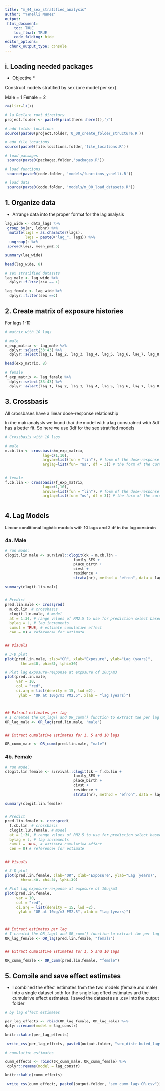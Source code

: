 ```yaml
---
title: "m_04_sex_stratified_analysis"
author: "Yanelli Nunez"
output:
 html_document:
    toc: TRUE
    toc_float: TRUE
    code_folding: hide
editor_options: 
  chunk_output_type: console
---
```


## i.  Loading needed packages

* Objective * 

Construct models stratified by sex (one model per sex). 

Male = 1
Female = 2



```r

rm(list=ls())

# 1a Declare root directory
project.folder <- paste0(print(here::here()),'/')

# add folder locations
source(paste0(project.folder,'0_00_create_folder_structure.R'))

# add file locations
source(paste0(file.locations.folder,'file_locations.R'))

# load packages
 source(paste0(packages.folder,'packages.R'))

# load functions
 source(paste0(code.folder, 'models/functions_yanelli.R'))

# load data
 source(paste0(code.folder, 'models/m_00_load_datasets.R'))

```

## 1. Organize data 

- Arrange data into the proper format for the lag analysis


```r

lag_wide <- data_lags %>%
 group_by(nr, lobnr) %>%
  mutate(lags = as.character(lags), 
         lags = paste0("lag_", lags)) %>%
  ungroup() %>%
 spread(lags, mean_pm2.5)

summary(lag_wide)

head(lag_wide, 8)

# sex stratified datasets 
lag_male <- lag_wide %>%
  dplyr::filter(sex == 1)

lag_female <- lag_wide %>%
  dplyr::filter(sex ==2)

```

 
## 2. Create matrix of exposure histories 

For lags 1-10

```r

# matrix with 10 lags

# male
m_exp_matrix <- lag_male %>%
  dplyr::select(33:43) %>%
  dplyr::select(lag_1, lag_2, lag_3, lag_4, lag_5, lag_6, lag_7, lag_8, lag_9, lag_10)

head(exp_matrix, 8)

# female
f_exp_matrix <- lag_female %>%
  dplyr::select(33:43) %>%
  dplyr::select(lag_1, lag_2, lag_3, lag_4, lag_5, lag_6, lag_7, lag_8, lag_9, lag_10)


```

## 3. Crossbasis


All crossbases have a linear dose-response relationship

In the main analysis we found that the model with a lag constrained with 3df has a better fit. So here we use 3df for the sex stratified models


```r

# Crossbasis with 10 lags 

# male 
m.cb.lin <- crossbasis(m_exp_matrix, 
                 lag=c(1,10),
                 argvar=list(fun = "lin"), # form of the dose-response within each lag
                 arglag=list(fun= "ns", df = 3)) # the form of the curve across all the lags, that is, the lag constrain 


# female
f.cb.lin <- crossbasis(f_exp_matrix, 
                 lag=c(1,10),
                 argvar=list(fun = "lin"), # form of the dose-response within each lag
                 arglag=list(fun= "ns", df = 3)) # the form of the curve across all the lags, that is, the lag constrain 



```


## 4. Lag Models

Linear conditional logistic models with 10 lags and 3 df in the lag constrain


### 4a. Male 


```r

# run model
clogit.lin.male <- survival::clogit(ck ~ m.cb.lin + 
                               family_SES +
                               place_birth +
                               civst +
                               residence + 
                               strata(nr), method = "efron", data = lag_male)

summary(clogit.lin.male)


# Predict
pred.lin.male <- crosspred(
  m.cb.lin, # crossbasis
  clogit.lin.male, # model
  at = 1:30, # range values of PM2.5 to use for prediction select based on min/max pm2.5 concentrations in dataset
  bylag = 1, # lag increments 
  cumul = TRUE, # estimate cumulative effect
  cen = 0) # references for estimate


## Visuals

# 3-D plot
plot(pred.lin.male, zlab="OR", xlab="Exposure", ylab="Lag (years)",
       theta=40, phi=30, lphi=30)

# Plot lag exposure-response at exposure of 10ug/m3
plot(pred.lin.male, 
     var = 10, 
     col = "red", 
     ci.arg = list(density = 15, lwd =2),
      ylab = "OR at 10ug/m3 PM2.5", xlab = "lag (years)")



## Extract estimates per lag 
# I created the OR_lag() and OR_cumm() function to extract the per lag and cummulative estimates and organize them into a dataset to use later for figures. The functions are in  the functions_yanelli.R  file  in this folder
OR_lag_male <- OR_lag(pred.lin.male, "male")


## Extract cumulative estimates for 1, 5 and 10 lags

OR_cumm_male <- OR_cumm(pred.lin.male, "male")

```

### 4b. Female 

```r

# run model
clogit.lin.female <- survival::clogit(ck ~ f.cb.lin + 
                               family_SES +
                               place_birth +
                               civst +
                               residence + 
                               strata(nr), method = "efron", data = lag_female)

summary(clogit.lin.female)


# Predict
pred.lin.female <- crosspred(
  f.cb.lin, # crossbasis
  clogit.lin.female, # model
  at = 1:30, # range values of PM2.5 to use for prediction select based on min/max pm2.5 concentrations in dataset
  bylag = 1, # lag increments 
  cumul = TRUE, # estimate cumulative effect
  cen = 0) # references for estimate


## Visuals

# 3-D plot
plot(pred.lin.female, zlab="OR", xlab="Exposure", ylab="Lag (years)",
       theta=40, phi=30, lphi=30)

# Plot lag exposure-response at exposure of 10ug/m3
plot(pred.lin.female, 
     var = 10, 
     col = "red", 
     ci.arg = list(density = 15, lwd =2),
      ylab = "OR at 10ug/m3 PM2.5", xlab = "lag (years)")



## Extract estimates per lag 
# I created the OR_lag() and OR_cumm() function to extract the per lag and cummulative estimates and organize them into a dataset to use later for figures. The functions are in  the functions_yanelli.R  file  in this folder
OR_lag_female <- OR_lag(pred.lin.female, "female")


## Extract cumulative estimates for 1, 5 and 10 lags

OR_cumm_female <- OR_cumm(pred.lin.female, "female")

```

## 5. Compile and save effect estimates

- I combined the effect estimates from the two models (female and male) into a single dataset both for the single lag effect estimates and the cumulative effect estimates. I saved the dataset as a .csv into the output folder

```r

# by lag effect estimates

per_lag_effects <- rbind(OR_lag_female, OR_lag_male) %>%
dplyr::rename(model = lag_constr)

knitr::kable(per_lag_effects)

 write_csv(per_lag_effects, paste0(output.folder, "sex_distributed_lags_OR.csv"))

# cumulative estimates 

cumm_effects <- rbind(OR_cumm_male, OR_cumm_female) %>%
 dplyr::rename(model = lag_constr)

knitr::kable(cumm_effects)

 write_csv(cumm_effects, paste0(output.folder, "sex_cumm_lags_OR.csv"))

```

